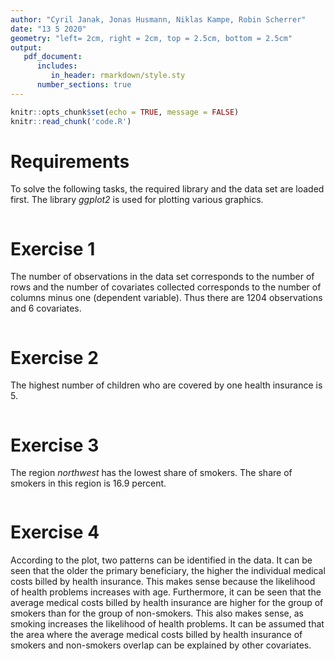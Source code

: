 ```yaml
---
author: "Cyril Janak, Jonas Husmann, Niklas Kampe, Robin Scherrer"
date: "13 5 2020"
geometry: "left= 2cm, right = 2cm, top = 2.5cm, bottom = 2.5cm"
output: 
   pdf_document:
      includes:
         in_header: rmarkdown/style.sty
      number_sections: true
---
```


```r
knitr::opts_chunk$set(echo = TRUE, message = FALSE)
knitr::read_chunk('code.R')
```

\thispagestyle{empty}
\input{rmarkdown/titlepage.tex}

\pagebreak

\thispagestyle{empty}
\tableofcontents

\pagebreak
\setcounter{page}{1}

# Requirements {-}
To solve the following tasks, the required library and the data set are loaded first. 
The library *ggplot2* is used for plotting various graphics.
```r
```

# Exercise 1 {-}
The number of observations in the data set corresponds to the number of rows and the 
number of covariates collected corresponds to the number of columns minus one 
(dependent variable). Thus there are 1204 observations and 6 covariates.
```r
```

# Exercise 2 {-}
The highest number of children who are covered by one health insurance is 5.
```r
```

# Exercise 3 {-}
The region *northwest* has the lowest share of smokers. The share of smokers in this 
region is 16.9 percent.
```r
```

# Exercise 4 {-}
According to the plot, two patterns can be identified in the data. It can be seen that 
the older the primary beneficiary, the higher the individual medical costs billed by 
health insurance. This makes sense because the likelihood of health problems increases 
with age. Furthermore, it can be seen that the average medical costs billed by health 
insurance are higher for the group of smokers than for the group of non-smokers. This 
also makes sense, as smoking increases the likelihood of health problems. It can be 
assumed that the area where the average medical costs billed by health insurance of 
smokers and non-smokers overlap can be explained by other covariates.
```r
```